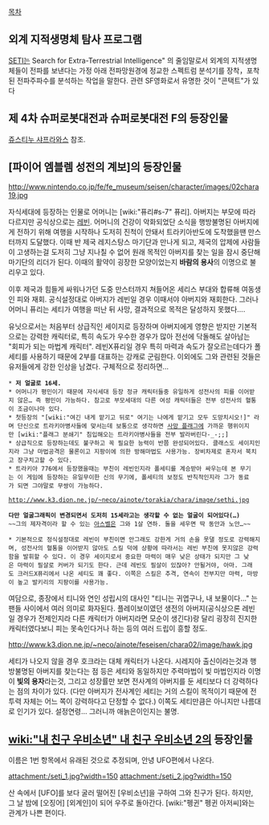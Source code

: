 [[목차]]

== 외계 지적생명체 탐사 프로그램 ==
[[SETI]]는 Search for Extra-Terrestrial Intelligence" 의 줄임말로서 외계의 지적생명체들이 전파를 보낸다는 가정 아래 전파망원경에 정교한 스펙트럼 분석기를 장착，포착된 전파주파수를 분석하는 작업을 말한다.
관련 SF영화로서 유명한 것이 "콘택트"가 있다

== 제 4차 슈퍼로봇대전과 슈퍼로봇대전 F의 등장인물 ==
[[쥬스티누 샤프라와스]] 참조.

== [파이어 엠블렘 성전의 계보]의 등장인물 ==
http://www.nintendo.co.jp/fe/fe_museum/seisen/character/images/02chara19.jpg

자식세대에 등장하는 인물로 어머니는 [wiki:"퓨리#s-7" 퓨리]. 아버지는 부모에 따라 다르지만 공식상으로는 [[레빈]].
어머니의 건강이 악화되었단 소식을 행방불명된 아버지에게 전하기 위해 여행을 시작하나 도저히 진척이 안돼서 트라키아반도에 도착했을땐 만스터까지 도달했다. 이때 반 제국 레지스탕스 마기단과 만나게 되고, 제국의 압제에 사람들이 고생하는걸 도저히 그냥 지나칠 수 없어 원래 목적인 아버지를 찾는 일을 잠시 중단해 마기단의 리더가 된다. 이때의 활약이 굉장한 모양이었는지 '''바람의 용사'''의 이명으로 불리우고 있다.

이후 제국과 힘들게 싸워나가던 도중 만스터까지 쳐들어온 세리스 부대와 합류해 여동생인 피와 재회. 공식설정대로 아버지가 레빈일 경우 이때서야 아버지와 재회한다. 그러나 어머니 퓨리는 세티가 여행을 떠난 뒤 사망, 결과적으로 목적은 달성하지 못했다….


유닛으로서는 처음부터 상급직인 세이지로 등장하며 아버지에게 영향은 받지만 기본적으로는 강력한 캐릭터로, 특히 속도가 우수한 경우가 많아 전선에 닥돌해도 살아남는 "회피가 되는 마법계 캐릭터". 레빈X퓨리일 경우 특히 마력과 속도가 잘오르는데다가 폴세티를 사용하기 때문에 2부를 대표하는 강캐로 군림한다. 이외에도 그와 관련된 것들은 유저들에게 강한 인상을 남겼다. 구체적으로 정리하면…

 * '''저 얼굴로 16세.'''
 * 어머니가 평민이기 때문에 자식세대 등장 정규 캐릭터들중 유일하게 성전사의 피를 이어받지 않은… 즉 평민이 가능하다. 참고로 부모세대의 다른 여성 캐릭터들은 전부 성전사의 혈통이 조금이나마 있다.
 * 첫등장의 "[wiki:"여긴 내게 맡기고 뒤로" 여기는 나에게 맡기고 모두 도망치시오!]" 라며 단신으로 트라키아병사들에 맞서는데 보통으로 생각하면 [[사망 플래그]]에 가까운 행위이지만 [wiki:"플래그 분쇄기" 침입해오는 트라키아병사들을 전부 발라버린다-_-;;]
 * 상급직으로 등장하는데도 불구하고 꼭 필요한 능력이 반쯤 완성되어있다. 클래스도 세이지인지라 그냥 마법공격은 물론이고 지팡이에 의한 방해마법도 사용가능. 장비차제로 혼자서 북치고 장구치고할 수 있다.
 * 트라키아 776에서 등장했을때는 부친이 레빈인지라 폴세티를 계승받아 싸우는데 본 무기는 이 게임에 등장하는 유일무이한 신의 무기에, 폴세티의 보정도 반칙적인지라 그가 동료가 되면 그야말로 무쌍이 가능하다. 

 http://www.k3.dion.ne.jp/~neco/ainote/torakia/chara/image/sethi.jpg

 '''다만 얼굴그래픽이 변경되면서 도저히 15세라고는 생각할 수 없는 얼굴이 되어있다(…)'''
 ~~그의 제자격이라 할 수 있는 [[아스벨]]은 그와 1살 연하. 둘을 세우면 딱 동안과 노안…~~

 * 기본적으로 정식설정대로 레빈이 부친이면 안그래도 강한게 거의 손을 못댈 정도로 강력해지며, 성전사의 혈통을 이어받지 않아도 스킬 덕에 상황에 따라서는 레빈 부친에 못지않은 강력함을 발휘할 수 있다. 이 경우 세이지로서 중요한 마력이 매우 낮은 상태가 되지만 그 낮은 마력이 필살로 커버가 되기도 한다. 근데 레빈도 필살이 있잖아? 안될거야, 아마. 그래도 크러드X퓨리에서 나온 세티도 꽤 좋다. 이쪽은 스킬은 추격, 연속이 전부지만 마력, 마방이 높고 발키리의 지팡이를 사용가능.
여담으로, 종장에서 티니와 연인 성립시의 대사인 "티니는 귀엽구나, 내 보물이다…" 는 팬들 사이에서 여러 의미로 화자된다. 플레이보이였던 생전의 아버지(공식상으론 레빈일 경우가 전제인지라 다른 캐릭터가 아버지라면 모순이 생긴다)랑 달리 굉장히 진지한 캐릭터였다보니 피는 못속인다거나 하는 등의 여러 드립이 흥할 정도.

http://www.k3.dion.ne.jp/~neco/ainote/feseisen/chara02/image/hawk.jpg

세티가 나오지 않을 경우 호크라는 대체 캐릭터가 나온다.
시레지아 출신이라는것과 행방불명된 아버지를 찾는다는 점 등은 세티와 동일하지만 주력마법이 빛 마법인지라 이명이 '''빛의 용자'''라는것, 그리고 성장률만 보면 전사계의 아버지를 둔 세티보다 더 강력하다는 점의 차이가 있다. (다만 아버지가 전사계인 세티는 거의 스킬이 목적이기 때문에 전투력 자체는 어느 쪽이 강력하다고 단정할 수 없다.) 이쪽도 세티만큼은 아니지만 나름대로 인기가 있다. 설정연령… 그러니까 애늙은이인지는 불명.

== [[wiki:"내 친구 우비소년" 내 친구 우비소년 2]]의 등장인물 ==
이름은 1번 항목에서 유래된 것으로 추정되며, 안녕 UFO편에서 나온다.

attachment:/seti_1.jpg?width=150 attachment:/seti_2.jpg?width=150

산 속에서 [UFO]를 보다 굴러 떨어진 [우비소년]을 구하여 그와 친구가 된다. 하지만, 그 날 밤에 [오징어] [외계인]이 되어 우주로 돌아간다. [wiki:"펭귄" 펭귄 아저씨]와는 관계가 나쁜 편이다.
